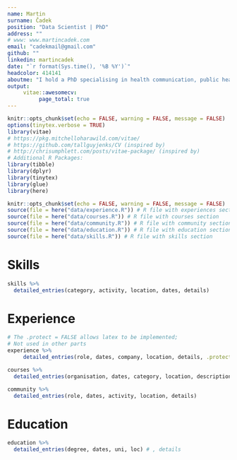 ```yaml
---
name: Martin
surname: Čadek
position: "Data Scientist | PhD"
address: ""
# www: www.martincadek.com
email: "cadekmail@gmail.com"
github: ""
linkedin: martincadek
date: "`r format(Sys.time(), '%B %Y')`"
headcolor: 414141
aboutme: "I hold a PhD specialising in health communication, public health, and obesity interventions. Currently, I am employed as an Analytical Data Scientist at Roche, where I specialise in delivering reproducible analytical and statistical solutions for Phase I and II clinical trials using R, Python, and SAS. I have over 5 years of experience in data sciences, and I am passionate about reproducible research, open-source projects, and socially impactful work."
output: 
     vitae::awesomecv:
          page_total: true
---
```



```r

knitr::opts_chunk$set(echo = FALSE, warning = FALSE, message = FALSE)
options(tinytex.verbose = TRUE)
library(vitae) 
# https://pkg.mitchelloharawild.com/vitae/
# https://github.com/tallguyjenks/CV (inspired by)
# http://chrisumphlett.com/posts/vitae-package/ (inspired by)
# Additional R Packages:
library(tibble)
library(dplyr)
library(tinytex)
library(glue)
library(here)

```


```r
knitr::opts_chunk$set(echo = FALSE, warning = FALSE, message = FALSE)
source(file = here("data/experience.R")) # R file with experiences section
source(file = here("data/courses.R")) # R file with courses section
source(file = here("data/community.R")) # R file with community section
source(file = here("data/education.R")) # R file with education section
source(file = here("data/skills.R")) # R file with skills section
```

# Skills

```r
skills %>% 
  detailed_entries(category, activity, location, dates, details)
```


# Experience

```r
# The .protect = FALSE allows latex to be implemented;
# Not used in other parts
experience %>% 
     detailed_entries(role, dates, company, location, details, .protect = FALSE)
```

<!-- # Courses -->

```r
courses %>% 
  detailed_entries(organisation, dates, category, location, description)
```

<!-- # Community -->

```r
community %>%
  detailed_entries(role, dates, activity, location, details)
```

# Education

```r
education %>% 
  detailed_entries(degree, dates, uni, loc) # , details
```
